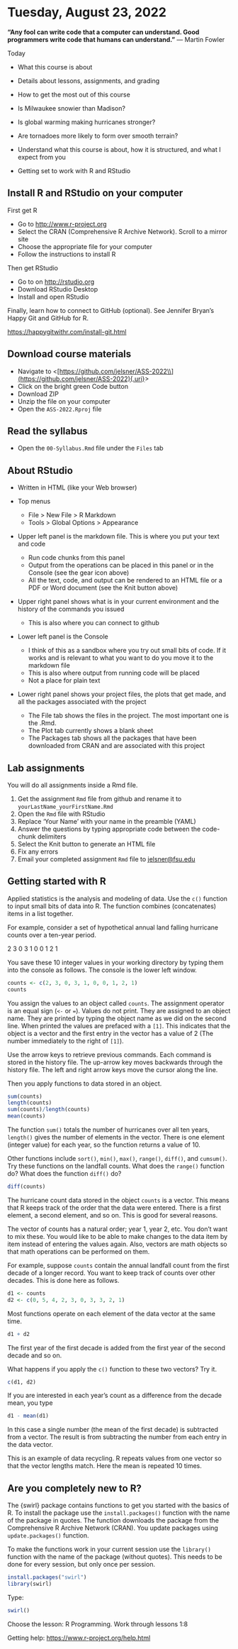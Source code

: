 # Tuesday, August 23, 2022 {.unnumbered}

**"Any fool can write code that a computer can understand. Good programmers write code that humans can understand."** --- Martin Fowler

Today

- What this course is about
- Details about lessons, assignments, and grading
- How to get the most out of this course 

-   Is Milwaukee snowier than Madison?
-   Is global warming making hurricanes stronger?
-   Are tornadoes more likely to form over smooth terrain?

-   Understand what this course is about, how it is structured, and what I expect from you
-   Getting set to work with R and RStudio

## Install R and RStudio on your computer {.unnumbered}

First get R

-   Go to <http://www.r-project.org>
-   Select the CRAN (Comprehensive R Archive Network). Scroll to a mirror site
-   Choose the appropriate file for your computer
-   Follow the instructions to install R

Then get RStudio

-   Go to on <http://rstudio.org>
-   Download RStudio Desktop
-   Install and open RStudio

Finally, learn how to connect to GitHub (optional). See Jennifer Bryan's Happy Git and GitHub for R.

<https://happygitwithr.com/install-git.html>

## Download course materials {.unnumbered}

-   Navigate to \<[[https://github.com/jelsner/ASS-2022\\\\](https://github.com/jelsner/ASS-2022\){.uri}]([https://github.com/jelsner/ASS-2022\\](https://github.com/jelsner/ASS-2022)%7B.uri%7D){.uri}\>
-   Click on the bright green Code button
-   Download ZIP
-   Unzip the file on your computer
-   Open the `ASS-2022.Rproj` file

## Read the syllabus {.unnumbered}

-   Open the `00-Syllabus.Rmd` file under the `Files` tab

## About RStudio {.unnumbered}

-   Written in HTML (like your Web browser)

-   Top menus

    -   File \> New File \> R Markdown
    -   Tools \> Global Options \> Appearance

-   Upper left panel is the markdown file. This is where you put your text and code

    -   Run code chunks from this panel
    -   Output from the operations can be placed in this panel or in the Console (see the gear icon above)
    -   All the text, code, and output can be rendered to an HTML file or a PDF or Word document (see the Knit button above)

-   Upper right panel shows what is in your current environment and the history of the commands you issued

    -   This is also where you can connect to github

-   Lower left panel is the Console

    -   I think of this as a sandbox where you try out small bits of code. If it works and is relevant to what you want to do you move it to the markdown file
    -   This is also where output from running code will be placed
    -   Not a place for plain text

-   Lower right panel shows your project files, the plots that get made, and all the packages associated with the project

    -   The File tab shows the files in the project. The most important one is the .Rmd.
    -   The Plot tab currently shows a blank sheet
    -   The Packages tab shows all the packages that have been downloaded from CRAN and are associated with this project

## Lab assignments {.unnumbered}

You will do all assignments inside a Rmd file.

1.  Get the assignment `Rmd` file from github and rename it to `yourLastName_yourFirstName.Rmd`
2.  Open the `Rmd` file with RStudio
3.  Replace 'Your Name' with your name in the preamble (YAML)
4.  Answer the questions by typing appropriate code between the code-chunk delimiters
5.  Select the Knit button to generate an HTML file
6.  Fix any errors
7.  Email your completed assignment `Rmd` file to [jelsner\@fsu.edu](mailto:jelsner@fsu.edu){.email}

## Getting started with R {.unnumbered}

Applied statistics is the analysis and modeling of data. Use the `c()` function to input small bits of data into R. The function combines (concatenates) items in a list together.

For example, consider a set of hypothetical annual land falling hurricane counts over a ten-year period.

2 3 0 3 1 0 0 1 2 1

You save these 10 integer values in your working directory by typing them into the console as follows. The console is the lower left window.

```r
counts <- c(2, 3, 0, 3, 1, 0, 0, 1, 2, 1)
counts
```

You assign the values to an object called `counts`. The assignment operator is an equal sign (`<-` or `=`). Values do not print. They are assigned to an object name. They are printed by typing the object name as we did on the second line. When printed the values are prefaced with a `[1]`. This indicates that the object is a vector and the first entry in the vector has a value of 2 (The number immediately to the right of `[1]`).

Use the arrow keys to retrieve previous commands. Each command is stored in the history file. The up-arrow key moves backwards through the history file. The left and right arrow keys move the cursor along the line.

Then you apply functions to data stored in an object.

```r
sum(counts)
length(counts)
sum(counts)/length(counts)
mean(counts)
```

The function `sum()` totals the number of hurricanes over all ten years, `length()` gives the number of elements in the vector. There is one element (integer value) for each year, so the function returns a value of 10.

Other functions include `sort()`, `min()`, `max()`, `range()`, `diff()`, and `cumsum()`. Try these functions on the landfall counts. What does the `range()` function do? What does the function `diff()` do?

```r
diff(counts)
```

The hurricane count data stored in the object `counts` is a vector. This means that R keeps track of the order that the data were entered. There is a first element, a second element, and so on. This is good for several reasons.

The vector of counts has a natural order; year 1, year 2, etc. You don't want to mix these. You would like to be able to make changes to the data item by item instead of entering the values again. Also, vectors are math objects so that math operations can be performed on them.

For example, suppose `counts` contain the annual landfall count from the first decade of a longer record. You want to keep track of counts over other decades. This is done here as follows.

```r
d1 <- counts
d2 <- c(0, 5, 4, 2, 3, 0, 3, 3, 2, 1)
```

Most functions operate on each element of the data vector at the same time.

```r
d1 + d2
```

The first year of the first decade is added from the first year of the second decade and so on.

What happens if you apply the `c()` function to these two vectors? Try it.

```r
c(d1, d2)
```

If you are interested in each year's count as a difference from the decade mean, you type

```r
d1 - mean(d1)
```

In this case a single number (the mean of the first decade) is subtracted from a vector. The result is from subtracting the number from each entry in the data vector.

This is an example of data recycling. R repeats values from one vector so that the vector lengths match. Here the mean is repeated 10 times.

## Are you completely new to R? {.unnumbered}

The {swirl} package contains functions to get you started with the basics of R. To install the package use the `install.packages()` function with the name of the package in quotes. The function downloads the package from the Comprehensive R Archive Network (CRAN). You update packages using `update.packages()` function.

To make the functions work in your current session use the `library()` function with the name of the package (without quotes). This needs to be done for every session, but only once per session.

```r
install.packages("swirl")
library(swirl)
```

Type:

```r
swirl()
```

Choose the lesson: R Programming. Work through lessons 1:8

Getting help: <https://www.r-project.org/help.html>
